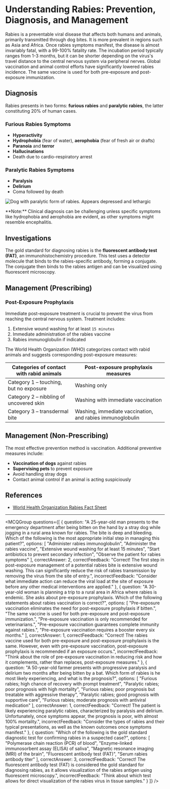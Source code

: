 
# Understanding Rabies: Prevention, Diagnosis, and Management

Rabies is a preventable viral disease that affects both humans and animals, primarily transmitted through dog bites. It is more prevalent in regions such as Asia and Africa. Once rabies symptoms manifest, the disease is almost invariably fatal, with a 99-100% fatality rate. The incubation period typically ranges from 1-3 months, but it can be shorter depending on the virus's travel distance to the central nervous system via peripheral nerves. Global vaccination and animal control efforts have significantly lowered rabies incidence. The same vaccine is used for both pre-exposure and post-exposure immunization.

## Diagnosis

Rabies presents in two forms: **furious rabies** and **paralytic rabies**, the latter constituting 20% of human cases.

### Furious Rabies Symptoms

- **Hyperactivity**
- **Hydrophobia** (fear of water), **aerophobia** (fear of fresh air or drafts)
- **Paranoia** and **terror**
- **Hallucinations**
- Death due to cardio-respiratory arrest

### Paralytic Rabies Symptoms

- **Paralysis**
- **Delirium**
- Coma followed by death

![Dog with paralytic form of rabies. Appears depressed and lethargic](https://medibuddy.co.uk/wp-content/uploads/2021/09/PLAB-Rabies-1.jpg)

<Callout emoji="⚠️">
**Note:** Clinical diagnosis can be challenging unless specific symptoms like hydrophobia and aerophobia are evident, as other symptoms might resemble encephalitis.
</Callout>

## Investigations

The gold standard for diagnosing rabies is the **fluorescent antibody test (FAT)**, an immunohistochemistry procedure. This test uses a detector molecule that binds to the rabies-specific antibody, forming a conjugate. The conjugate then binds to the rabies antigen and can be visualized using fluorescent microscopy.

## Management (Prescribing)

### Post-Exposure Prophylaxis

Immediate post-exposure treatment is crucial to prevent the virus from reaching the central nervous system. Treatment includes:

1. Extensive wound washing for at least ``15 minutes``
2. Immediate administration of the rabies vaccine
3. Rabies immunoglobulin if indicated

The World Health Organization (WHO) categorizes contact with rabid animals and suggests corresponding post-exposure measures:

| Categories of contact with rabid animals | Post-exposure prophylaxis measures                    |
|------------------------------------------|-------------------------------------------------------|
| Category 1 – touching, but no exposure   | Washing only                                          |
| Category 2 – nibbling of uncovered skin  | Washing with immediate vaccination                    |
| Category 3 – transdermal bite            | Washing, immediate vaccination, and rabies immunoglobulin |

## Management (Non-Prescribing)

The most effective prevention method is vaccination. Additional preventive measures include:

- **Vaccination of dogs** against rabies
- **Supervising pets** to prevent exposure
- Avoid handling stray dogs
- Contact animal control if an animal is acting suspiciously

## References

- [World Health Organization Rabies Fact Sheet](https://www.who.int/news-room/fact-sheets/detail/rabies)

---

<MCQGroup questions={[
  {
    question: "A 25-year-old man presents to the emergency department after being bitten on the hand by a stray dog while jogging in a rural area known for rabies. The bite is deep and bleeding. Which of the following is the most appropriate initial step in managing this patient?",
    options: [
      "Administer rabies immunoglobulin",
      "Administer the rabies vaccine",
      "Extensive wound washing for at least 15 minutes",
      "Start antibiotics to prevent secondary infection",
      "Observe the patient for rabies symptoms"
    ],
    correctAnswer: 2,
    correctFeedback: "Correct! The first step in post-exposure management of a potential rabies bite is extensive wound washing. This can significantly reduce the risk of rabies transmission by removing the virus from the site of entry.",
    incorrectFeedback: "Consider what immediate action can reduce the viral load at the site of exposure before any other medical interventions are applied."
  },
  {
    question: "A 30-year-old woman is planning a trip to a rural area in Africa where rabies is endemic. She asks about pre-exposure prophylaxis. Which of the following statements about rabies vaccination is correct?",
    options: [
      "Pre-exposure vaccination eliminates the need for post-exposure prophylaxis if bitten.",
      "The same vaccine is used for both pre-exposure and post-exposure immunization.",
      "Pre-exposure vaccination is only recommended for veterinarians.",
      "Pre-exposure vaccination guarantees complete immunity against rabies.",
      "Pre-exposure vaccination requires a booster every six months."
    ],
    correctAnswer: 1,
    correctFeedback: "Correct! The rabies vaccine used for both pre-exposure and post-exposure prophylaxis is the same. However, even with pre-exposure vaccination, post-exposure prophylaxis is recommended if an exposure occurs.",
    incorrectFeedback: "Think about the role of pre-exposure vaccination in reducing risk and how it complements, rather than replaces, post-exposure measures."
  },
  {
    question: "A 50-year-old farmer presents with progressive paralysis and delirium two months after being bitten by a bat. Which form of rabies is he most likely experiencing, and what is the prognosis?",
    options: [
      "Furious rabies; high chance of recovery with prompt treatment",
      "Paralytic rabies; poor prognosis with high mortality",
      "Furious rabies; poor prognosis but treatable with aggressive therapy",
      "Paralytic rabies; good prognosis with supportive care",
      "Furious rabies; moderate prognosis with antiviral medication"
    ],
    correctAnswer: 1,
    correctFeedback: "Correct! The patient is likely experiencing paralytic rabies, characterized by paralysis and delirium. Unfortunately, once symptoms appear, the prognosis is poor, with almost 100% mortality.",
    incorrectFeedback: "Consider the types of rabies and their typical presentations, as well as the known outcomes once symptoms manifest."
  },
  {
    question: "Which of the following is the gold standard diagnostic test for confirming rabies in a suspected case?",
    options: [
      "Polymerase chain reaction (PCR) of blood",
      "Enzyme-linked immunosorbent assay (ELISA) of saliva",
      "Magnetic resonance imaging (MRI) of the brain",
      "Fluorescent antibody test (FAT)",
      "Serum rabies antibody titer"
    ],
    correctAnswer: 3,
    correctFeedback: "Correct! The fluorescent antibody test (FAT) is considered the gold standard for diagnosing rabies, as it allows visualization of the rabies antigen using fluorescent microscopy.",
    incorrectFeedback: "Think about which test allows for direct visualization of the rabies virus in tissue samples."
  }
]} />